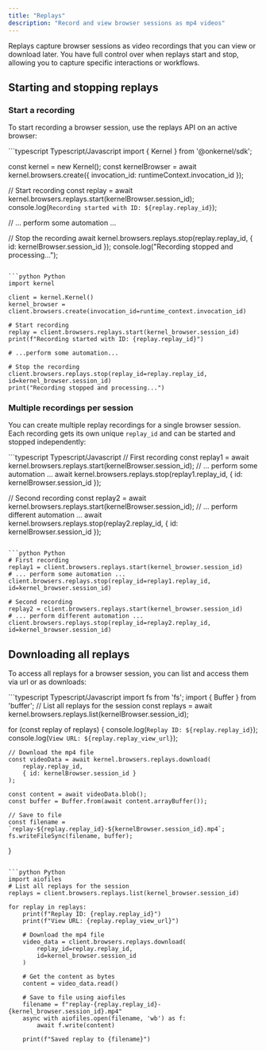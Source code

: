 ```yaml
---
title: "Replays"
description: "Record and view browser sessions as mp4 videos"
---
```


Replays capture browser sessions as video recordings that you can view or download later. You have full control over when replays start and stop, allowing you to capture specific interactions or workflows.

## Starting and stopping replays

### Start a recording

To start recording a browser session, use the replays API on an active browser:

<CodeGroup>
```typescript Typescript/Javascript
import { Kernel } from '@onkernel/sdk';

const kernel = new Kernel();
const kernelBrowser = await kernel.browsers.create({
    invocation_id: runtimeContext.invocation_id
});

// Start recording
const replay = await kernel.browsers.replays.start(kernelBrowser.session_id);
console.log(`Recording started with ID: ${replay.replay_id}`);

// ... perform some automation ...

// Stop the recording
await kernel.browsers.replays.stop(replay.replay_id, { id: kernelBrowser.session_id });
console.log("Recording stopped and processing...");
```

```python Python
import kernel

client = kernel.Kernel()
kernel_browser = client.browsers.create(invocation_id=runtime_context.invocation_id)

# Start recording
replay = client.browsers.replays.start(kernel_browser.session_id)
print(f"Recording started with ID: {replay.replay_id}")

# ...perform some automation...

# Stop the recording
client.browsers.replays.stop(replay_id=replay.replay_id, id=kernel_browser.session_id)
print("Recording stopped and processing...")
```

</CodeGroup>

### Multiple recordings per session

You can create multiple replay recordings for a single browser session. Each recording gets its own unique `replay_id` and can be started and stopped independently:

<CodeGroup>
```typescript Typescript/Javascript
// First recording
const replay1 = await kernel.browsers.replays.start(kernelBrowser.session_id);
// ... perform some automation ...
await kernel.browsers.replays.stop(replay1.replay_id, { id: kernelBrowser.session_id });

// Second recording
const replay2 = await kernel.browsers.replays.start(kernelBrowser.session_id);
// ... perform different automation ...
await kernel.browsers.replays.stop(replay2.replay_id, { id: kernelBrowser.session_id });
```

```python Python
# First recording
replay1 = client.browsers.replays.start(kernel_browser.session_id)
# ... perform some automation ...
client.browsers.replays.stop(replay_id=replay1.replay_id, id=kernel_browser.session_id)

# Second recording
replay2 = client.browsers.replays.start(kernel_browser.session_id)
# ... perform different automation ...
client.browsers.replays.stop(replay_id=replay2.replay_id, id=kernel_browser.session_id)
```
</CodeGroup>

## Downloading all replays

To access all replays for a browser session, you can list and access them via url or as downloads:

<CodeGroup>
```typescript Typescript/Javascript
import fs from 'fs';
import { Buffer } from 'buffer';
// List all replays for the session
const replays = await kernel.browsers.replays.list(kernelBrowser.session_id);

for (const replay of replays) {
    console.log(`Replay ID: ${replay.replay_id}`);
    console.log(`View URL: ${replay.replay_view_url}`);
    
    // Download the mp4 file
    const videoData = await kernel.browsers.replays.download(
        replay.replay_id,
        { id: kernelBrowser.session_id }
    );

    const content = await videoData.blob();
    const buffer = Buffer.from(await content.arrayBuffer());

    // Save to file
    const filename = `replay-${replay.replay_id}-${kernelBrowser.session_id}.mp4`;
    fs.writeFileSync(filename, buffer);
}
```

```python Python
import aiofiles
# List all replays for the session
replays = client.browsers.replays.list(kernel_browser.session_id)

for replay in replays:
    print(f"Replay ID: {replay.replay_id}")
    print(f"View URL: {replay.replay_view_url}")
    
    # Download the mp4 file
    video_data = client.browsers.replays.download(
        replay_id=replay.replay_id,
        id=kernel_browser.session_id
    )
    
    # Get the content as bytes
    content = video_data.read()
    
    # Save to file using aiofiles
    filename = f"replay-{replay.replay_id}-{kernel_browser.session_id}.mp4"
    async with aiofiles.open(filename, 'wb') as f:
        await f.write(content)
    
    print(f"Saved replay to {filename}")
```
</CodeGroup>
